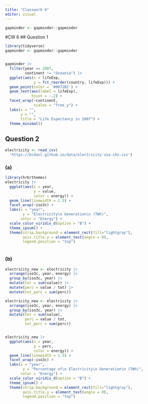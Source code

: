 ```yaml
---
title: "Classwork 6"
editor: visual
---
```


```r
gapminder <- gapminder::gapminder
```

#CW 6 \## Question 1

```r
library(tidyverse)
gapminder <- gapminder::gapminder


gapminder |> 
  filter(year == 2007,
         continent != "Oceania") |> 
  ggplot(aes(x = lifeExp,
             y = fct_reorder(country, lifeExp))) +
  geom_point(color = '#0072B2') +
  geom_text(aes(label = lifeExp),
            hjust = -.2) +
  facet_wrap(~continent,
             scales = "free_y") +
  labs(x = "",
       y = "",
       title = "Life Expectancy in 2007") +
  theme_minimal() 
```

## Question 2

```r
electricity <- read_csv(
  'https://bcdanl.github.io/data/electricity-usa-chn.csv')
```

### (a)

```r
library(hrbrthemes)
electricity |> 
  ggplot(aes(x = year,
             y = value,
             color = energy)) +
  geom_line(linewidth = 1.5) +
  facet_wrap(~iso3c) +
  labs(x = "year",
        y = "Electricity\n Generation\n (TWh)",
       color = "Energy") +
  scale_color_viridis_d(option = "B") +
  theme_ipsum() +
  theme(strip.background = element_rect(fill="lightgray"),
        axis.title.y = element_text(angle = 0),
        legend.position = "top")
  
```

### (b)

```r
electricity_new <- electricity |> 
  arrange(iso3c, year, energy) |> 
  group_by(iso3c, year) |> 
  mutate(tot = sum(value)) |> 
  mutate(perc = value / tot) |> 
  mutate(tot_perc = sum(perc))
```

```r
electricity_new <- electricity |> 
  arrange(iso3c, year, energy) |> 
  group_by(iso3c, year) |> 
  mutate(tot = sum(value),
         perc = value / tot,
         tot_perc = sum(perc)) 


electricity_new |> 
  ggplot(aes(x = year,
             y = perc,
             color = energy)) +
  geom_line(linewidth = 1.5) +
  facet_wrap(~iso3c) +
  labs(x = "year",
        y = "Percentage of\n Electricity\n Generation\n (TWh)",
       color = "Energy") +
  scale_color_viridis_d(option = "B") +
  theme_ipsum() +
  theme(strip.background = element_rect(fill="lightgray"),
        axis.title.y = element_text(angle = 0),
        legend.position = "top")

```
